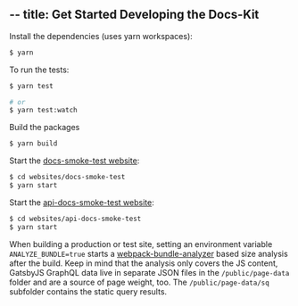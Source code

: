 
--
title: Get Started Developing the Docs-Kit
--

Install the dependencies (uses yarn workspaces):

```bash
$ yarn
```

To run the tests:

```bash
$ yarn test

# or
$ yarn test:watch
```

Build the packages

```bash
$ yarn build
```

Start the [docs-smoke-test website](./websites/docs-smoke-test):

```bash
$ cd websites/docs-smoke-test
$ yarn start
```

Start the [api-docs-smoke-test website](./websites/api-docs-smoke-test):

```bash
$ cd websites/api-docs-smoke-test
$ yarn start
```

When building a production or test site, setting an environment variable `ANALYZE_BUNDLE=true` starts a [webpack-bundle-analyzer](https://github.com/webpack-contrib/webpack-bundle-analyzer) based size analysis after the build. Keep in mind that the analysis only covers the JS content, GatsbyJS GraphQL data live in separate JSON files in the `/public/page-data` folder and are a source of page weight, too. The `/public/page-data/sq` subfolder contains the static query results.
